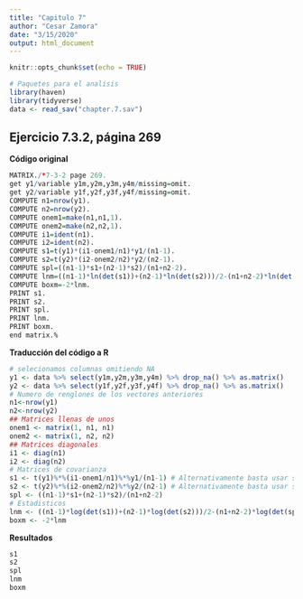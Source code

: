 ```yaml
---
title: "Capitulo 7"
author: "Cesar Zamora"
date: "3/15/2020"
output: html_document
---
```


```r
knitr::opts_chunk$set(echo = TRUE)

# Paquetes para el analisis
library(haven)
library(tidyverse)
data <- read_sav("chapter.7.sav")
```

## Ejercicio 7.3.2, página 269

**Código original**

```r
MATRIX./*7-3-2 page 269.
get y1/variable y1m,y2m,y3m,y4m/missing=omit.
get y2/variable y1f,y2f,y3f,y4f/missing=omit.
COMPUTE n1=nrow(y1).
COMPUTE n2=nrow(y2).
COMPUTE onem1=make(n1,n1,1).
COMPUTE onem2=make(n2,n2,1).
COMPUTE i1=ident(n1).
COMPUTE i2=ident(n2).
COMPUTE s1=t(y1)*(i1-onem1/n1)*y1/(n1-1).
COMPUTE s2=t(y2)*(i2-onem2/n2)*y2/(n2-1).
COMPUTE spl=((n1-1)*s1+(n2-1)*s2)/(n1+n2-2).
COMPUTE lnm=((n1-1)*ln(det(s1))+(n2-1)*ln(det(s2)))/2-(n1+n2-2)*ln(det(spl))/2.
COMPUTE boxm=-2*lnm.
PRINT s1.
PRINT s2.
PRINT spl.
PRINT lnm.
PRINT boxm.
end matrix.%
```


**Traducción del código a R**


```r
# selecionamos columnas omitiendo NA
y1 <- data %>% select(y1m,y2m,y3m,y4m) %>% drop_na() %>% as.matrix()
y2 <- data %>% select(y1f,y2f,y3f,y4f) %>% drop_na() %>% as.matrix()
# Numero de renglones de los vectores anteriores
n1<-nrow(y1)
n2<-nrow(y2)
## Matrices llenas de unos
onem1 <- matrix(1, n1, n1)
onem2 <- matrix(1, n2, n2)
## Matrices diagonales
i1 <- diag(n1)
i2 <- diag(n2)
# Matrices de covarianza
s1 <- t(y1)%*%(i1-onem1/n1)%*%y1/(n1-1) # Alternativamente basta usar s1<-var(y1)
s2 <- t(y2)%*%(i2-onem2/n2)%*%y2/(n2-1) # Alternativamente basta usar s1<-var(y2)
spl <- ((n1-1)*s1+(n2-1)*s2)/(n1+n2-2)
# Estadisticos
lnm <- ((n1-1)*log(det(s1))+(n2-1)*log(det(s2)))/2-(n1+n2-2)*log(det(spl))/2.
boxm <- -2*lnm
```

**Resultados**

```r
s1
s2
spl
lnm
boxm
```

